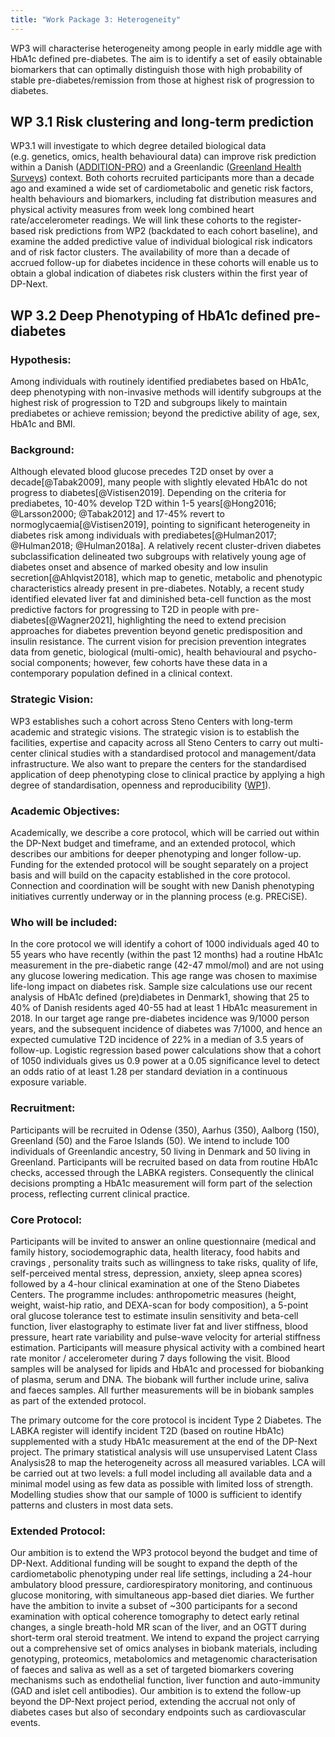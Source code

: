 ```yaml
---
title: "Work Package 3: Heterogeneity"
---
```


WP3 will characterise heterogeneity among people in early middle age with HbA1c defined pre-diabetes. The aim is to identify a set of easily obtainable biomarkers that can optimally distinguish those with high probability of stable pre-diabetes/remission from those at highest risk of progression to diabetes.

## WP 3.1 Risk clustering and long-term prediction

WP3.1 will investigate to which degree detailed biological data (e.g. genetics, omics, health behavioural data) can improve risk prediction within a Danish ([ADDITION-PRO](https://bmcpublichealth.biomedcentral.com/articles/10.1186/1471-2458-12-1078)) and a Greenlandic ([Greenland Health Surveys](https://www.tandfonline.com/doi/full/10.1080/22423982.2019.1709257)) context. Both cohorts recruited participants more than a decade ago and examined a wide set of cardiometabolic and genetic risk factors, health behaviours and biomarkers, including fat distribution measures and physical activity measures from week long combined heart rate/accelerometer readings. We will link these cohorts to the register-based risk predictions from WP2 (backdated to each cohort baseline), and examine the added predictive value of individual biological risk indicators and of risk factor clusters. The availability of more than a decade of accrued follow-up for diabetes incidence in these cohorts will enable us to obtain a global indication of diabetes risk clusters within the first year of DP-Next.

## WP 3.2 Deep Phenotyping of HbA1c defined pre-diabetes

### Hypothesis: 
Among individuals with routinely identified prediabetes based on HbA1c, deep phenotyping with non-invasive methods will identify subgroups at the highest risk of progression to T2D and subgroups likely to maintain prediabetes or achieve remission; beyond the predictive ability of age, sex, HbA1c and BMI.

### Background: 
Although elevated blood glucose precedes T2D onset by over a decade[@Tabak2009], many people with slightly elevated HbA1c do not progress to diabetes[@Vistisen2019]. Depending on the criteria for prediabetes, 10-40% develop T2D within 1-5 years[@Hong2016; @Larsson2000; @Tabak2012] and 17-45% revert to normoglycaemia[@Vistisen2019], pointing to significant heterogeneity in diabetes risk among individuals with prediabetes[@Hulman2017; @Hulman2018; @Hulman2018a]. A relatively recent cluster-driven diabetes subclassification delineated two subgroups with relatively young age of diabetes onset and absence of marked obesity and low insulin secretion[@Ahlqvist2018], which map to genetic, metabolic and phenotypic characteristics already present in pre-diabetes. Notably, a recent study identified elevated liver fat and diminished beta-cell function as the most predictive factors for progressing to T2D in people with pre-diabetes[@Wagner2021], highlighting the need to extend precision approaches for diabetes prevention beyond genetic predisposition and insulin resistance. 
The current vision for precision prevention integrates data from genetic, biological (multi-omic), health behavioural and psycho-social components; however, few cohorts have these data in a contemporary population defined in a clinical context.

### Strategic Vision:
WP3 establishes such a cohort across Steno Centers with long-term academic and strategic visions. The strategic vision is to establish the facilities, expertise and capacity across all Steno Centers to carry out multi-center clinical studies with a standardised protocol and management/data infrastructure. We also want to prepare the centers for the standardised application of deep phenotyping close to clinical practice by applying a high degree of standardisation, openness and reproducibility ([WP1](https://steno-aarhus.github.io/dp-next/wp1/)).

### Academic Objectives:
Academically, we describe a core protocol, which will be carried out within the DP-Next budget and timeframe, and an extended protocol, which describes our ambitions for deeper phenotyping and longer follow-up. Funding for the extended protocol will be sought separately on a project basis and will build on the capacity established in the core protocol. Connection and coordination will be sought with new Danish phenotyping initiatives currently underway or in the planning process (e.g. PRECiSE).

### Who will be included:
In the core protocol we will identify a cohort of 1000 individuals aged 40 to 55 years who have recently (within the past 12 months) had a routine HbA1c measurement in the pre-diabetic range (42-47 mmol/mol) and are not using any glucose lowering medication. This age range was chosen to maximise life-long impact on diabetes risk. Sample size calculations use our recent analysis of HbA1c defined (pre)diabetes in Denmark1, showing that 25 to 40% of Danish residents aged 40-55 had at least 1 HbA1c measurement in 2018. In our target age range pre-diabetes incidence was 9/1000 person years, and the subsequent incidence of diabetes was 7/1000, and hence an expected cumulative T2D incidence of 22% in a median of 3.5 years of follow-up. Logistic regression based power calculations show that a cohort of 1050 individuals gives us 0.9 power at a 0.05 significance level to detect an odds ratio of at least 1.28 per standard deviation in a continuous exposure variable.

### Recruitment:
Participants will be recruited in Odense (350), Aarhus (350), Aalborg (150), Greenland (50) and the Faroe Islands (50). We intend to include 100 individuals of Greenlandic ancestry, 50 living in Denmark and 50 living in Greenland. Participants will be recruited based on data from routine HbA1c checks, accessed through the LABKA registers. Consequently the clinical decisions prompting a HbA1c measurement will form part of the selection process, reflecting current clinical practice.

### Core Protocol:
Participants will be invited to answer an online questionnaire (medical and family history, sociodemographic data, health literacy, food habits and cravings , personality traits such as willingness to take risks, quality of life, self-perceived mental stress, depression, anxiety, sleep apnea scores) followed by a 4-hour clinical examination at one of the Steno Diabetes Centers. The programme includes: anthropometric measures (height, weight, waist-hip ratio, and DEXA-scan for body composition), a 5-point oral glucose tolerance test to estimate insulin sensitivity and beta-cell function, liver elastography to estimate liver fat and liver stiffness, blood pressure, heart rate variability and pulse-wave velocity for arterial stiffness estimation. Participants will measure physical activity with a combined heart rate monitor / accelerometer during 7 days following the visit. Blood samples will be analysed for lipids and HbA1c and processed for biobanking of plasma, serum and DNA. The biobank will further include urine, saliva and faeces samples. All further measurements will be in biobank samples as part of the extended protocol.

The primary outcome for the core protocol is incident Type 2 Diabetes. The LABKA register will identify incident T2D (based on routine HbA1c) supplemented with a study HbA1c measurement at the end of the DP-Next project. The primary statistical analysis will use unsupervised Latent Class Analysis28 to map the heterogeneity across all measured variables. LCA will be carried out at two levels: a full model including all available data and a minimal model using as few data as possible with limited loss of strength. Modelling studies show that our sample of 1000 is sufficient to identify patterns and clusters in most data sets.

### Extended Protocol:
Our ambition is to extend the WP3 protocol beyond the budget and time of DP-Next. Additional funding will be sought to expand the depth of the cardiometabolic phenotyping under real life settings, including a 24-hour ambulatory blood pressure, cardiorespiratory monitoring, and continuous glucose monitoring, with simultaneous app-based diet diaries. We further have the ambition to invite a subset of ~300 participants for a second examination with optical coherence tomography to detect early retinal changes, a single breath-hold MR scan of the liver, and an OGTT during short-term oral steroid treatment. We intend to expand the project carrying out a comprehensive set of omics analyses in biobank materials, including genotyping, proteomics, metabolomics and metagenomic characterisation of faeces and saliva as well as a set of targeted biomarkers covering mechanisms such as endothelial function, liver function and auto-immunity (GAD and islet cell antibodies). Our ambition is to extend the follow-up beyond the DP-Next project period, extending the accrual not only of diabetes cases but also of secondary endpoints such as cardiovascular events.
